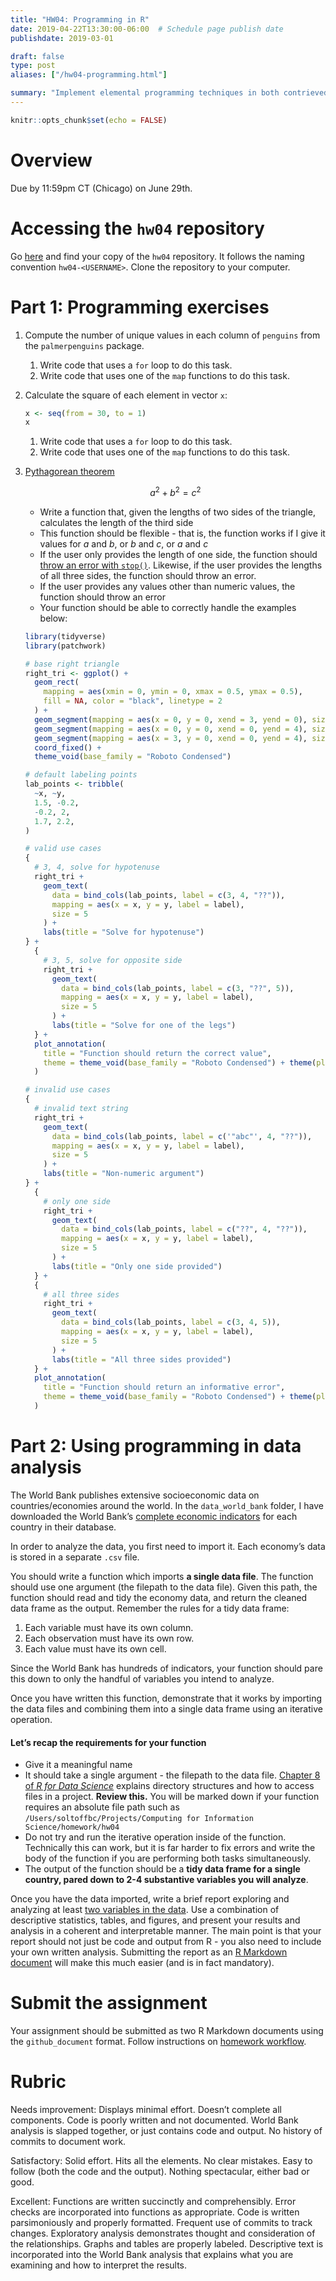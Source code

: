 ```yaml
---
title: "HW04: Programming in R"
date: 2019-04-22T13:30:00-06:00  # Schedule page publish date
publishdate: 2019-03-01

draft: false
type: post
aliases: ["/hw04-programming.html"]

summary: "Implement elemental programming techniques in both contrieved and real-world scenarios."
---
```


```r
knitr::opts_chunk$set(echo = FALSE)
```

# Overview

Due by 11:59pm CT (Chicago) on June 29th.

# Accessing the `hw04` repository

Go [here](https://github.coecis.cornell.edu/cis-fa22) and find your copy of the `hw04` repository. It follows the naming convention `hw04-<USERNAME>`. Clone the repository to your computer.

# Part 1: Programming exercises

1. Compute the number of unique values in each column of `penguins` from the `palmerpenguins` package.
    1. Write code that uses a `for` loop to do this task.
    1. Write code that uses one of the `map` functions to do this task.
1. Calculate the square of each element in vector `x`:

    ```r
x <- seq(from = 30, to = 1)
x
    ```
    
    1. Write code that uses a `for` loop to do this task.
    1. Write code that uses one of the `map` functions to do this task.
1. [Pythagorean theorem](https://en.wikipedia.org/wiki/Pythagorean_theorem)

    $$a^2 + b^2 = c^2$$
    
    * Write a function that, given the lengths of two sides of the triangle, calculates the length of the third side
    * This function should be flexible - that is, the function works if I give it values for $a$ and $b$, or $b$ and $c$, or $a$ and $c$
    * If the user only provides the length of one side, the function should [throw an error with `stop()`](http://r4ds.had.co.nz/functions.html). Likewise, if the user provides the lengths of all three sides, the function should throw an error.
    * If the user provides any values other than numeric values, the function should throw an error
    * Your function should be able to correctly handle the examples below:
        
    ```r
    library(tidyverse)
    library(patchwork)
    
    # base right triangle
    right_tri <- ggplot() +
      geom_rect(
        mapping = aes(xmin = 0, ymin = 0, xmax = 0.5, ymax = 0.5),
        fill = NA, color = "black", linetype = 2
      ) +
      geom_segment(mapping = aes(x = 0, y = 0, xend = 3, yend = 0), size = 1) +
      geom_segment(mapping = aes(x = 0, y = 0, xend = 0, yend = 4), size = 1) +
      geom_segment(mapping = aes(x = 3, y = 0, xend = 0, yend = 4), size = 1) +
      coord_fixed() +
      theme_void(base_family = "Roboto Condensed")
    
    # default labeling points
    lab_points <- tribble(
      ~x, ~y,
      1.5, -0.2,
      -0.2, 2,
      1.7, 2.2,
    )
    ```

    ```r
    # valid use cases
    {
      # 3, 4, solve for hypotenuse
      right_tri +
        geom_text(
          data = bind_cols(lab_points, label = c(3, 4, "??")),
          mapping = aes(x = x, y = y, label = label),
          size = 5
        ) +
        labs(title = "Solve for hypotenuse")
    } +
      {
        # 3, 5, solve for opposite side
        right_tri +
          geom_text(
            data = bind_cols(lab_points, label = c(3, "??", 5)),
            mapping = aes(x = x, y = y, label = label),
            size = 5
          ) +
          labs(title = "Solve for one of the legs")
      } +
      plot_annotation(
        title = "Function should return the correct value",
        theme = theme_void(base_family = "Roboto Condensed") + theme(plot.title = element_text(size = 18))
      )
    ```

    ```r
    # invalid use cases
    {
      # invalid text string
      right_tri +
        geom_text(
          data = bind_cols(lab_points, label = c('"abc"', 4, "??")),
          mapping = aes(x = x, y = y, label = label),
          size = 5
        ) +
        labs(title = "Non-numeric argument")
    } +
      {
        # only one side
        right_tri +
          geom_text(
            data = bind_cols(lab_points, label = c("??", 4, "??")),
            mapping = aes(x = x, y = y, label = label),
            size = 5
          ) +
          labs(title = "Only one side provided")
      } +
      {
        # all three sides
        right_tri +
          geom_text(
            data = bind_cols(lab_points, label = c(3, 4, 5)),
            mapping = aes(x = x, y = y, label = label),
            size = 5
          ) +
          labs(title = "All three sides provided")
      } +
      plot_annotation(
        title = "Function should return an informative error",
        theme = theme_void(base_family = "Roboto Condensed") + theme(plot.title = element_text(size = 18))
      )
    ```


# Part 2: Using programming in data analysis

The World Bank publishes extensive socioeconomic data on countries/economies around the world. In the `data_world_bank` folder, I have downloaded the World Bank's [complete economic indicators](https://data.worldbank.org/indicator) for each country in their database.

In order to analyze the data, you first need to import it. Each economy's data is stored in a separate `.csv` file.

You should write a function which imports **a single data file**. The function should use one argument (the filepath to the data file). Given this path, the function should read and tidy the economy data, and return the cleaned data frame as the output. Remember the rules for a tidy data frame:

1. Each variable must have its own column.
1. Each observation must have its own row.
1. Each value must have its own cell.

Since the World Bank has hundreds of indicators, your function should pare this down to only the handful of variables you intend to analyze.

Once you have written this function, demonstrate that it works by importing the data files and combining them into a single data frame using an iterative operation.

#### Let's recap the requirements for your function

* Give it a meaningful name
* It should take a single argument - the filepath to the data file. [Chapter 8 of *R for Data Science*](http://r4ds.had.co.nz/workflow-projects.html) explains directory structures and how to access files in a project. **Review this.** You will be marked down if your function requires an absolute file path such as `/Users/soltoffbc/Projects/Computing for Information Science/homework/hw04`
* Do not try and run the iterative operation inside of the function. Technically this can work, but it is far harder to fix errors and write the body of the function if you are performing both tasks simultaneously.
* The output of the function should be a **tidy data frame for a single country, pared down to 2-4 substantive variables you will analyze**.

Once you have the data imported, write a brief report exploring and analyzing at least [two variables in the data](http://data.worldbank.org/indicator). Use a combination of descriptive statistics, tables, and figures, and present your results and analysis in a coherent and interpretable manner. The main point is that your report should not just be code and output from R - you also need to include your own written analysis. Submitting the report as an [R Markdown document](http://rmarkdown.rstudio.com/) will make this much easier (and is in fact mandatory).

# Submit the assignment

Your assignment should be submitted as two R Markdown documents using the `github_document` format. Follow instructions on [homework workflow](/faq/homework-guidelines/#homework-workflow).

# Rubric

Needs improvement: Displays minimal effort. Doesn't complete all components. Code is poorly written and not documented. World Bank analysis is slapped together, or just contains code and output. No history of commits to document work.

Satisfactory: Solid effort. Hits all the elements. No clear mistakes. Easy to follow (both the code and the output). Nothing spectacular, either bad or good.

Excellent: Functions are written succinctly and comprehensibly. Error checks are incorporated into functions as appropriate. Code is written parsimoniously and properly formatted. Frequent use of commits to track changes. Exploratory analysis demonstrates thought and consideration of the relationships. Graphs and tables are properly labeled. Descriptive text is incorporated into the World Bank analysis that explains what you are examining and how to interpret the results.
